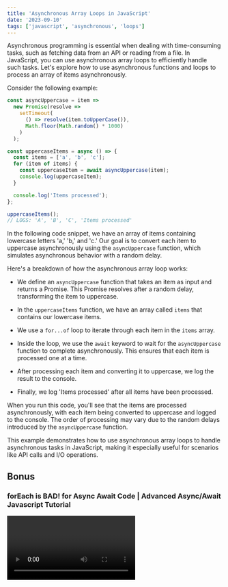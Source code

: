 ```yaml
---
title: 'Asynchronous Array Loops in JavaScript'
date: '2023-09-10'
tags: ['javascript', 'asynchronous', 'loops']
---
```


Asynchronous programming is essential when dealing with time-consuming tasks, such as fetching data from an API or reading from a file. In JavaScript, you can use asynchronous array loops to efficiently handle such tasks. Let's explore how to use asynchronous functions and loops to process an array of items asynchronously.

Consider the following example:

```javascript
const asyncUppercase = item =>
  new Promise(resolve =>
    setTimeout(
      () => resolve(item.toUpperCase()),
      Math.floor(Math.random() * 1000)
    )
  );

const uppercaseItems = async () => {
  const items = ['a', 'b', 'c'];
  for (item of items) {
    const uppercaseItem = await asyncUppercase(item);
    console.log(uppercaseItem);
  }

  console.log('Items processed');
};

uppercaseItems();
// LOGS: 'A', 'B', 'C', 'Items processed'
```

In the following code snippet, we have an array of items containing lowercase letters 'a,' 'b,' and 'c.' Our goal is to convert each item to uppercase asynchronously using the `asyncUppercase` function, which simulates asynchronous behavior with a random delay.

Here's a breakdown of how the asynchronous array loop works:

- We define an `asyncUppercase` function that takes an item as input and returns a Promise. This Promise resolves after a random delay, transforming the item to uppercase.

- In the `uppercaseItems` function, we have an array called `items` that contains our lowercase items.

- We use a `for...of` loop to iterate through each item in the `items` array.

- Inside the loop, we use the `await` keyword to wait for the `asyncUppercase` function to complete asynchronously. This ensures that each item is processed one at a time.

- After processing each item and converting it to uppercase, we log the result to the console.

- Finally, we log 'Items processed' after all items have been processed.

When you run this code, you'll see that the items are processed asynchronously, with each item being converted to uppercase and logged to the console. The order of processing may vary due to the random delays introduced by the `asyncUppercase` function.

This example demonstrates how to use asynchronous array loops to handle asynchronous tasks in JavaScript, making it especially useful for scenarios like API calls and I/O operations.

## Bonus
### forEach is BAD! for Async Await Code | Advanced Async/Await Javascript Tutorial

<Video id="4lqJBBEpjRE&t=561s" />